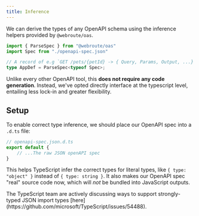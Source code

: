 ```yaml
---
title: Inference
---
```



We can derive the types of any OpenAPI schema using the inference helpers provided by `@webroute/oas`.

```ts
import { ParseSpec } from "@webroute/oas"
import Spec from "./openapi-spec.json"

// A record of e.g `GET /pets/{petId} -> { Query, Params, Output, ...}
type AppDef = ParseSpec<typeof Spec>;
```

Unlike every other OpenAPI tool, this **does not require any code generation**. Instead, we've opted directly interface at the typescript level, entailing less lock-in and greater flexibility.

## Setup

To enable correct type inference, we should place our OpenAPI spec into a `.d.ts` file:

```ts
// openapi-spec.json.d.ts
export default {
	// ...The raw JSON openAPI spec
}
```

This helps TypeScript infer the correct types for literal types, like `{ type: "object" }` instead of `{ type: string }`. It also makes our OpenAPI spec "real" source code now, which will _not_ be bundled into JavaScript outputs.

<Callout>
The TypeScript team are actively discussing ways to support strongly-typed JSON import types [here](https://github.com/microsoft/TypeScript/issues/54488).
</Callout>